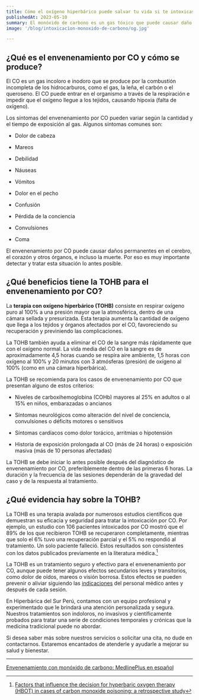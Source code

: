 ```yaml
---
title: Cómo el oxígeno hiperbárico puede salvar tu vida si te intoxicas con monóxido de carbono
publishedAt: 2023-05-10
summary: El monóxido de carbono es un gas tóxico que puede causar daño cerebral o muerte. Descubre cómo la terapia con oxígeno hiperbárico puede ayudarte a recuperarte de una intoxicación por este gas.
image: '/blog/intoxicacion-monoxido-de-carbono/og.jpg'

---
```


## ¿Qué es el envenenamiento por CO y cómo se produce?

El CO es un gas incoloro e inodoro que se produce por la combustión incompleta de los hidrocarburos, como el gas, la leña, el carbón o el queroseno. El CO puede entrar en el organismo a través de la respiración e impedir que el oxígeno llegue a los tejidos, causando hipoxia (falta de oxígeno).

Los síntomas del envenenamiento por CO pueden variar según la cantidad y el tiempo de exposición al gas. Algunos síntomas comunes son:

- Dolor de cabeza

- Mareos

- Debilidad

- Náuseas

- Vómitos

- Dolor en el pecho

- Confusión

- Pérdida de la conciencia

- Convulsiones

- Coma

El envenenamiento por CO puede causar daños permanentes en el cerebro, el corazón y otros órganos, e incluso la muerte. Por eso es muy importante detectar y tratar esta situación lo antes posible.

## ¿Qué beneficios tiene la TOHB para el envenenamiento por CO?

La **terapia con oxígeno hiperbárico (TOHB)** consiste en respirar oxígeno puro al 100% a una presión mayor que la atmosférica, dentro de una cámara sellada y presurizada. Esta terapia aumenta la cantidad de oxígeno que llega a los tejidos y órganos afectados por el CO, favoreciendo su recuperación y previniendo las complicaciones.

La TOHB también ayuda a eliminar el CO de la sangre más rápidamente que con el oxígeno normal. La vida media del CO en la sangre es de aproximadamente 4,5 horas cuando se respira aire ambiente, 1,5 horas con oxígeno al 100% y 20 minutos con 3 atmósferas (presión) de oxígeno al 100% (como en una cámara hiperbárica).

La TOHB se recomienda para los casos de envenenamiento por CO que presentan alguno de estos criterios:

- Niveles de carboxihemoglobina (COHb) mayores al 25% en adultos o al 15% en niños, embarazadas o ancianos

- Síntomas neurológicos como alteración del nivel de conciencia, convulsiones o déficits motores o sensitivos

- Síntomas cardíacos como dolor torácico, arritmias o hipotensión

- Historia de exposición prolongada al CO (más de 24 horas) o exposición masiva (más de 10 personas afectadas)

La TOHB se debe iniciar lo antes posible después del diagnóstico de envenenamiento por CO, preferiblemente dentro de las primeras 6 horas. La duración y la frecuencia de las sesiones dependerán de la gravedad del caso y de la respuesta al tratamiento.

## ¿Qué evidencia hay sobre la TOHB?

La TOHB es una terapia avalada por numerosos estudios científicos que demuestran su eficacia y seguridad para tratar la intoxicación por CO. Por ejemplo, un estudio con 106 pacientes intoxicados por CO mostró que el 89% de los que recibieron TOHB se recuperaron completamente, mientras que solo el 6% tuvo una recuperación parcial y el 5% no respondió al tratamiento. Un solo paciente falleció. Estos resultados son consistentes con los datos publicados previamente en la literatura médica.[^1]

La TOHB es un tratamiento seguro y efectivo para el envenenamiento por CO, aunque puede tener algunos efectos secundarios leves y transitorios, como dolor de oídos, mareos o visión borrosa. Estos efectos se pueden prevenir o aliviar siguiendo las [indicaciones](/blog/recomendaciones) del personal médico antes y después de cada sesión.

En Hiperbárica del Sur Perú, contamos con un equipo profesional y experimentado que le brindará una atención personalizada y segura. Nuestros tratamientos son indoloros, no invasivos y científicamente probados para tratar una serie de condiciones temporales y crónicas que la medicina tradicional puede no abordar.

Si desea saber más sobre nuestros servicios o solicitar una cita, no dude en contactarnos. Estaremos encantados de atenderle y ayudarle a mejorar su salud y bienestar.

---

[^1]: [Factors that influence the decision for hyperbaric oxygen therapy (HBOT) in cases of carbon monoxide poisoning: a retrospective study](https://www.ncbi.nlm.nih.gov/pmc/articles/PMC6367868/)

[Envenenamiento con monóxido de carbono: MedlinePlus en español](https://medlineplus.gov/spanish/carbonmonoxidepoisoning.html)
